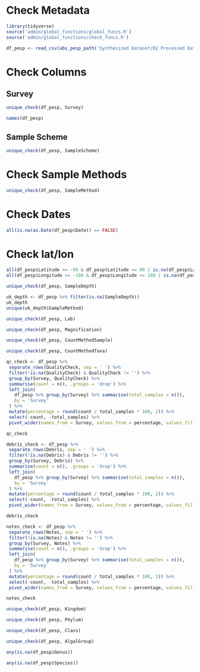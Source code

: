 # Check Metadata

```r
library(tidyverse)
source('admin/global_functions/global_funcs.R')
source('admin/global_functions/check_funcs.R')
```

```r
df_pesp <- read_csv(abs_pesp_path('Synthesized Dataset/02 Processed Data/PESP_dataset.csv'))
```

# Check Columns

## Survey
```r
unique_check(df_pesp, Survey)
```

```r
names(df_pesp)
```
## Sample Scheme
```r
unique_check(df_pesp, SampleScheme)
```

# Check Sample Methods
```r
unique_check(df_pesp, SampleMethod)
```

# Check Dates
```r
all(is.na(as.Date(df_pesp$Date)) == FALSE)
```

# Check lat/lon
```r
all(df_pesp$Latitude >= -90 & df_pesp$Latitude <= 90 | is.na(df_pesp$Latitude)) &
all(df_pesp$Longitude >= -180 & df_pesp$Longitude <= 180 | is.na(df_pesp$Longitude))
```

```r
unique_check(df_pesp, SampleDepth)
```

```r
uk_depth <- df_pesp %>% filter(is.na(SampleDepth))
uk_depth
unique(uk_depth$SampleMethod)
```

```r
unique_check(df_pesp, Lab)
```

```r
unique_check(df_pesp, Magnification)
```


```r
unique_check(df_pesp, CountMethodSample)
```

```r
unique_check(df_pesp, CountMethodTaxa)
```

```r
qc_check <- df_pesp %>%
 separate_rows(QualityCheck, sep = ' ') %>%
 filter(!is.na(QualityCheck) & QualityCheck != '') %>%
 group_by(Survey, QualityCheck) %>%
 summarise(count = n(), .groups = 'drop') %>%
 left_join(
   df_pesp %>% group_by(Survey) %>% summarise(total_samples = n()),
   by = 'Survey'
 ) %>%
 mutate(percentage = round(count / total_samples * 100, 2)) %>%
 select(-count, -total_samples) %>%
 pivot_wider(names_from = Survey, values_from = percentage, values_fill = 0)

qc_check
```

```r
debris_check <- df_pesp %>%
 separate_rows(Debris, sep = ' ') %>%
 filter(!is.na(Debris) & Debris != '') %>%
 group_by(Survey, Debris) %>%
 summarise(count = n(), .groups = 'drop') %>%
 left_join(
   df_pesp %>% group_by(Survey) %>% summarise(total_samples = n()),
   by = 'Survey'
 ) %>%
 mutate(percentage = round(count / total_samples * 100, 2)) %>%
 select(-count, -total_samples) %>%
 pivot_wider(names_from = Survey, values_from = percentage, values_fill = 0)

debris_check
```

```r
notes_check <- df_pesp %>%
 separate_rows(Notes, sep = ' ') %>%
 filter(!is.na(Notes) & Notes != '') %>%
 group_by(Survey, Notes) %>%
 summarise(count = n(), .groups = 'drop') %>%
 left_join(
   df_pesp %>% group_by(Survey) %>% summarise(total_samples = n()),
   by = 'Survey'
 ) %>%
 mutate(percentage = round(count / total_samples * 100, 2)) %>%
 select(-count, -total_samples) %>%
 pivot_wider(names_from = Survey, values_from = percentage, values_fill = 0)

notes_check
```

```r
unique_check(df_pesp, Kingdom)
```

```r
unique_check(df_pesp, Phylum)
```

```r
unique_check(df_pesp, Class)
```

```r
unique_check(df_pesp, AlgalGroup)
```

```r
any(is.na(df_pesp$Genus))
```

```r
any(is.na(df_pesp$Species))
```

